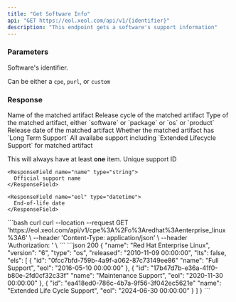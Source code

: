 ```yaml
---
title: "Get Software Info"
api: "GET https://eol.xeol.com/api/v1/{identifier}"
description: "This endpoint gets a software's support information"
---
```


### Parameters

<ParamField body="identifier" type="string">
  Software's identifier.
  
  Can be either a `cpe`, `purl`, or `custom`
</ParamField>

### Response

<ResponseField name="name" type="string">
  Name of the matched artifact
</ResponseField>

<ResponseField name="version" type="string">
  Release cycle of the matched artifact
</ResponseField>

<ResponseField name="type" type="string">
  Type of the matched artifact, either `software` or `package` or `os` or `product`
</ResponseField>

<ResponseField name="released" type="datetime">
  Release date of the matched artifact
</ResponseField>

<ResponseField name="lts" type="boolean">
  Whether the matched artifact has `Long Term Support`
</ResponseField>

<ResponseField name="els" type="object[]">
  All availabe support including `Extended Lifecycle Support` for matched artifact
  
  This will always have at least **one** item.
  <Expandable title="els">
    <ResponseField name="id" type="UUID">
      Unique support ID 
    </ResponseField>

    <ResponseField name="name" type="string">
      Official support name
    </ResponseField>

    <ResponseField name="eol" type="datetime">
      End-of-life date
    </ResponseField>
  </Expandable>
</ResponseField>

<RequestExample>
  ```bash curl
  curl --location --request GET 'https://eol.xeol.com/api/v1/cpe%3A%2Fo%3Aredhat%3Aenterprise_linux%3A6' \
  --header 'Content-Type: application/json' \
  --header 'Authorization: <XEOL_API_KEY>' \
  ```
</RequestExample>

<ResponseExample>
  ```json 200
  {
    "name": "Red Hat Enterprise Linux",
    "version": "6",
    "type": "os",
    "released": "2010-11-09 00:00:00",
    "lts": false,
    "els": [
      {
        "id": "0fcc7bfd-759b-4a9f-a062-87c73149ee86"
        "name": "Full Support",
        "eol": "2016-05-10 00:00:00"
      },
      {
        "id": "17b47d7b-e36a-41f0-b80e-2fd0cf32c33f"
        "name": "Maintenance Support",
        "eol": "2020-11-30 00:00:00"
      },
      {
        "id": "ea418ed0-786c-4b7a-9f56-3f042ec5621e"
        "name": "Extended Life Cycle Support",
        "eol": "2024-06-30 00:00:00"
      }
    ]
  }
  ```
</ResponseExample>
